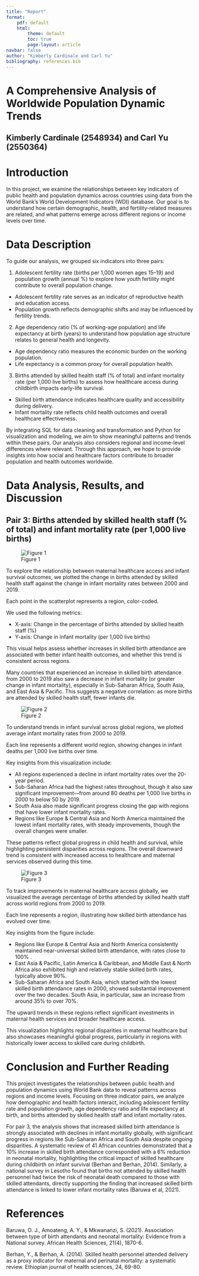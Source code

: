 ---
title: "Report"
format:
    pdf: default
    html:
        theme: default
        toc: true
        page-layout: article
navbar: false
author: "Kimberly Cardinale and Carl Yu"
bibliography: references.bib
---

# A Comprehensive Analysis of Worldwide Population Dynamic Trends
## Kimberly Cardinale (2548934) and Carl Yu (2550364)

# Introduction
In this project, we examine the relationships between key indicators of public health and population dynamics across countries using data from the World Bank’s World Development Indicators (WDI) database. Our goal is to understand how certain demographic, health, and fertility-related measures are related, and what patterns emerge across different regions or income levels over time.


# Data Description
To guide our analysis, we grouped six indicators into three pairs:

1. Adolescent fertility rate (births per 1,000 women ages 15–19) and population growth (annual %) to explore how youth fertility might contribute to overall population change.
- Adolescent fertility rate serves as an indicator of reproductive health and education access.
- Population growth reflects demographic shifts and may be influenced by fertility trends.

2. Age dependency ratio (% of working-age population) and life expectancy at birth (years) to understand how population age structure relates to general health and longevity.
- Age dependency ratio measures the economic burden on the working population.
- Life expectancy is a common proxy for overall population health.

3. Births attended by skilled health staff (% of total) and infant mortality rate (per 1,000 live births) to assess how healthcare access during childbirth impacts early-life survival.
- Skilled birth attendance indicates healthcare quality and accessibility during delivery.
- Infant mortality rate reflects child health outcomes and overall healthcare effectiveness.

By integrating SQL for data cleaning and transformation and Python for visualization and modeling, we aim to show meaningful patterns and trends within these pairs. Our analysis also considers regional and income-level differences where relevant. Through this approach, we hope to provide insights into how social and healthcare factors contribute to broader population and health outcomes worldwide.


# Data Analysis, Results, and Discussion

## Pair 3: Births attended by skilled health staff (% of total) and infant mortality rate (per 1,000 live births)
![Figure 1](../figures/change_skilled_births_vs_infant_mortality.png)

To explore the relationship between maternal healthcare access and infant survival outcomes, we plotted the change in births attended by skilled health staff against the change in infant mortality rates between 2000 and 2019.

Each point in the scatterplot represents a region, color-coded.

We used the following metrics:

- X-axis: Change in the percentage of births attended by skilled health staff (%)
- Y-axis: Change in infant mortality (per 1,000 live births)

This visual helps assess whether increases in skilled birth attendance are associated with better infant health outcomes, and whether this trend is consistent across regions.

Many countries that experienced an increase in skilled birth attendance from 2000 to 2019 also saw a decrease in infant mortality (or greater change in infant mortality), especially in Sub-Saharan Africa, South Asia, and East Asia & Pacific. This suggests a negative correlation: as more births are attended by skilled health staff, fewer infants die.


![Figure 2](../figures/average_infant_mortality_by_region.png)

To understand trends in infant survival across global regions, we plotted average infant mortality rates from 2000 to 2019.

Each line represents a different world region, showing changes in infant deaths per 1,000 live births over time.

Key insights from this visualization include:

- All regions experienced a decline in infant mortality rates over the 20-year period.
- Sub-Saharan Africa had the highest rates throughout, though it also saw significant improvement—from around 80 deaths per 1,000 live births in 2000 to below 50 by 2019.
- South Asia also made significant progress closing the gap with regions that have lower infant mortality rates.
- Regions like Europe & Central Asia and North America maintained the lowest infant mortality rates, with steady improvements, though the overall changes were smaller.

These patterns reflect global progress in child health and survival, while highlighting persistent disparities across regions. The overall downward trend is consistent with increased access to healthcare and maternal services observed during this time.


![Figure 3](../figures/average_skilled_births_by_region.png)

To track improvements in maternal healthcare access globally, we visualized the average percentage of births attended by skilled health staff across world regions from 2000 to 2019.

Each line represents a region, illustrating how skilled birth attendance has evolved over time.

Key insights from the figure include:

- Regions like Europe & Central Asia and North America consistently maintained near-universal skilled birth attendance, with rates close to 100% .
- East Asia & Pacific, Latin America & Caribbean, and Middle East & North Africa also exhibited high and relatively stable skilled birth rates, typically above 90%.
- Sub-Saharan Africa and South Asia, which started with the lowest skilled birth attendance rates in 2000, showed substantial improvement over the two decades. South Asia, in particular, saw an increase from around 35% to over 70%.

The upward trends in these regions reflect significant investments in maternal health services and broader healthcare access.

This visualization highlights regional disparities in maternal healthcare but also showcases meaningful global progress, particularly in regions with historically lower access to skilled care during childbirth.


# Conclusion and Further Reading

This project investigates the relationships between public health and population dynamics using World Bank data to reveal patterns across regions and income levels. Focusing on three indicator pairs, we analyze how demographic and health factors interact, including adolescent fertility rate and population growth, age dependency ratio and life expectancy at birth, and births attended by skilled health staff and infant mortality rates.

For pair 3, the analysis shows that increased skilled birth attendance is strongly associated with declines in infant mortality globally, with significant progress in regions like Sub-Saharan Africa and South Asia despite ongoing disparities. A systematic review of 41 African countries demonstrated that a 10% increase in skilled birth attendance corresponded with a 6% reduction in neonatal mortality, highlighting the critical impact of skilled healthcare during childbirth on infant survival (Berhan and Berhan, 2014). Similarly, a national survey in Lesotho found that births not attended by skilled health personnel had twice the risk of neonatal death compared to those with skilled attendants, directly supporting the finding that increased skilled birth attendance is linked to lower infant mortality rates (Baruwa et al, 2021).


# References

Baruwa, O. J., Amoateng, A. Y., & Mkwananzi, S. (2021). Association between type of birth attendants and neonatal mortality: Evidence from a National survey. African Health Sciences, 21(4), 1870-6.

Berhan, Y., & Berhan, A. (2014). Skilled health personnel attended delivery as a proxy indicator for maternal and perinatal mortality: a systematic review. Ethiopian journal of health sciences, 24, 69-80.